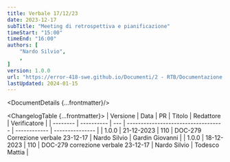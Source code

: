 ```yaml
---
title: Verbale 17/12/23
date: 2023-12-17
subTitle: "Meeting di retrospettiva e pianificazione"
timeStart: "15:00"
timeEnd: "16:00"
authors: [
	"Nardo Silvio",
	,
]
version: 1.0.0
url: "https://error-418-swe.github.io/Documenti/2 - RTB/Documentazione interna/Verbali/23-12-17_v1.0.0.pdf"
lastUpdated: 2024-01-15
---
```



<DocumentDetails {...frontmatter}/>

<ChangelogTable {...frontmatter}>
| Versione | Data       | PR  | Titolo                              | Redattore    | Verificatore    |
| -------- | ---------- | --- | ----------------------------------- | ------------ | --------------- |
| 1.0.0    | 21-12-2023 | 110 | DOC-279 Correzione verbale 23-12-17 | Nardo Silvio | Gardin Giovanni |
| 1.0.0    | 18-12-2023 | 110 | DOC-279 correzione verbale 23-12-17 | Nardo Silvio | Todesco Mattia  |
</ChangelogTable>

